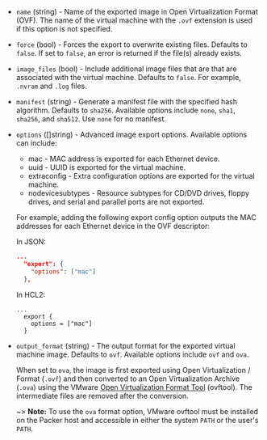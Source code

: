 <!-- Code generated from the comments of the ExportConfig struct in builder/vsphere/common/step_export.go; DO NOT EDIT MANUALLY -->

- `name` (string) - Name of the exported image in Open Virtualization Format (OVF).
  The name of the virtual machine with the `.ovf` extension is used if this option is not specified.

- `force` (bool) - Forces the export to overwrite existing files. Defaults to `false`.
  If set to `false`, an error is returned if the file(s) already exists.

- `image_files` (bool) - Include additional image files that are that are associated with the virtual machine. Defaults to `false`.
  For example, `.nvram` and `.log` files.

- `manifest` (string) - Generate a manifest file with the specified hash algorithm. Defaults to `sha256`.
  Available options include `none`, `sha1`, `sha256`, and `sha512`. Use `none` for no manifest.

- `options` ([]string) - Advanced image export options. Available options can include:
  - mac - MAC address is exported for each Ethernet device.
  - uuid - UUID is exported for the virtual machine.
  - extraconfig - Extra configuration options are exported for the virtual machine.
  - nodevicesubtypes - Resource subtypes for CD/DVD drives, floppy drives, and serial and parallel ports are not exported.
  
  For example, adding the following export config option outputs the MAC addresses for each Ethernet device in the OVF descriptor:
  
  In JSON:
  ```json
  ...
    "export": {
      "options": ["mac"]
    },
  ```
  In HCL2:
  ```hcl
  ...
    export {
      options = ["mac"]
    }
  ```

- `output_format` (string) - The output format for the exported virtual machine image. Defaults to `ovf`.
  Available options include `ovf` and `ova`.
  
  When set to `ova`, the image is first exported using Open Virtualization
  / Format (`.ovf`) and then converted to an Open Virtualization Archive
  (`.ova`) using the VMware [Open Virtualization Format Tool](https://developer.broadcom.com/tools/open-virtualization-format-ovf-tool/latest)
  (ovftool). The intermediate files are removed after the conversion.
  
  ~> **Note:** To use the `ova` format option, VMware ovftool must be
  installed on the Packer host and accessible in either the system `PATH`
  or the user's `PATH`.

<!-- End of code generated from the comments of the ExportConfig struct in builder/vsphere/common/step_export.go; -->

